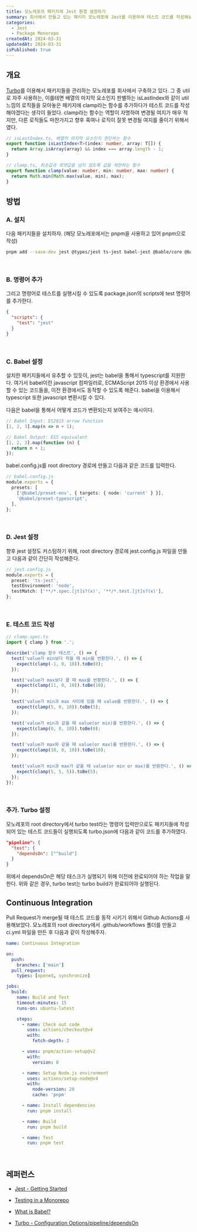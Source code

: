 ```yaml
---
title: 모노레포의 패키지에 Jest 환경 설정하기
summary: 회사에서 만들고 있는 패키지 모노레포에 Jest를 이용하여 테스트 코드를 작성해보았습니다.
categories:
  - Jest
  - Package Monorepo
createdAt: 2024-03-31
updatedAt: 2024-03-31
isPublished: true
---
```


## 개요

[Turbo](https://turbo.build/repo)를 이용해서 패키지들을 관리하는 모노레포를 회사에서 구축하고 있다. 그 중 util로 자주 사용하는, 이를테면 배열의 마지막 요소인지 판별하는 isLastIndex와 같이 util 느낌의 로직들을 모아놓은 패키지에 clamp라는 함수를 추가하다가 테스트 코드를 작성해야겠다는 생각이 들었다. clamp라는 함수는 역할이 자명하여 변경될 여지가 매우 적지만, 다른 로직들도 마찬가지고 향후 혹여나 로직이 잘못 변경될 여지를 줄이기 위해서였다.

```typescript
// isLastIndex.ts, 배열의 마지막 요소인지 판단하는 함수
export function isLastIndex<T>(index: number, array: T[]) {
  return Array.isArray(array) && index === array.length - 1;
}

// clamp.ts, 최솟값과 최댓값을 넘지 않도록 값을 제한하는 함수
export function clamp(value: number, min: number, max: number) {
  return Math.min(Math.max(value, min), max);
}
```

## 방법

### A. 설치

다음 패키지들을 설치하자. (해당 모노레포에서는 pnpm을 사용하고 있어 pnpm으로 작성)

```bash
pnpm add --save-dev jest @types/jest ts-jest babel-jest @bable/core @bable/preset-env @babel/preset-typescript
```

<br />

### B. 명령어 추가

그리고 명령어로 테스트를 실행시킬 수 있도록 package.json의 scripts에 test 명령어를 추가한다.

```json
{
  "scripts": {
    "test": "jest"
  }
}
```

<br />

### C. Babel 설정

설치한 패키지들에서 유추할 수 있듯이, jest는 babel을 통해서 typescript를 지원한다. 여기서 babel이란 javascript 컴파일러로, ECMAScript 2015 이상 환경에서 사용할 수 있는 코드들을, 이전 환경에서도 동작할 수 있도록 해준다. babel을 이용해서 typescript 또한 javascript 변환시킬 수 있다.

다음은 babel을 통해서 어떻게 코드가 변환되는지 보여주는 예시이다.

```typescript
// Babel Input: ES2015 arrow function
[1, 2, 3].map(n => n + 1);

// Babel Output: ES5 equivalent
[1, 2, 3].map(function (n) {
  return n + 1;
});
```

babel.config.js를 root directory 경로에 만들고 다음과 같은 코드를 입력한다.

```typescript
// babel.config.js
module.exports = {
  presets: [
    ['@babel/preset-env', { targets: { node: 'current' } }],
    '@babel/preset-typescript',
  ],
};
```

<br />

### D. Jest 설정

향후 jest 설정도 커스텀하기 위해, root directory 경로에 jest.config.js 파일을 만들고 다음과 같이 간단히 작성해준다.

```typescript
// jest.config.js
module.exports = {
  preset: 'ts-jest',
  testEnvironment: 'node',
  testMatch: ['**/*.spec.[jt]s?(x)', '**/*.test.[jt]s?(x)'],
};
```

<br />

### E. 테스트 코드 작성

```typescript
// clamp.spec.ts
import { clamp } from '.';

describe('clamp 함수 테스트', () => {
  test('value가 min보다 작을 때 min을 반환한다.', () => {
    expect(clamp(-1, 0, 10)).toBe(0);
  });

  test('value가 max보다 클 때 max를 반환한다.', () => {
    expect(clamp(11, 0, 10)).toBe(10);
  });

  test('value가 min과 max 사이에 있을 때 value를 반환한다.', () => {
    expect(clamp(5, 0, 10)).toBe(5);
  });

  test('value가 min과 같을 때 value(or min)를 반환한다.', () => {
    expect(clamp(0, 0, 10)).toBe(0);
  });

  test('value가 max와 같을 때 value(or max)를 반환한다.', () => {
    expect(clamp(10, 0, 10)).toBe(10);
  });

  test('value가 min과 max가 같을 때 value(or min or max)를 반환한다.', () => {
    expect(clamp(5, 5, 5)).toBe(5);
  });
});
```

<br />

### 추가. Turbo 설정

모노레포의 root directory에서 turbo test라는 명령어 입력만으로도 패키지들에 작성되어 있는 테스트 코드들이 실행되도록 turbo.json에 다음과 같이 코드를 추가하였다.

```json
"pipeline": {
  "test": {
    "dependsOn": ["^build"]
  }
}
```

위에서 dependsOn은 해당 태스크가 실행되기 위해 이전에 완료되어야 하는 작업을 말한다. 위와 같은 경우, turbo test는 turbo build가 완료되어야 실행된다.

## Continuous Integration

Pull Request가 merge될 때 테스트 코드를 동작 시키기 위해서 Github Actions를 사용해보았다. 모노레포의 root directory에서 .github/workflows 폴더를 만들고 ci.yml 파일을 만든 후 다음과 같이 작성해주자.

```yaml
name: Continuous Integration

on:
  push:
    branches: ['main']
  pull_request:
    types: [opened, synchronize]

jobs:
  build:
    name: Build and Test
    timeout-minutes: 15
    runs-on: ubuntu-latest

    steps:
      - name: Check out code
        uses: actions/checkout@v4
        with:
          fetch-depth: 2

      - uses: pnpm/action-setup@v2
        with:
          version: 8

      - name: Setup Node.js environment
        uses: actions/setup-node@v4
        with:
          node-version: 20
          cache: 'pnpm'

      - name: Install dependencies
        run: pnpm install

      - name: Build
        run: pnpm build

      - name: Test
        run: pnpm test
```

<br />

## 레퍼런스

- [Jest - Getting Started](https://jestjs.io/docs/getting-started)

- [Testing in a Monorepo](https://turbo.build/repo/docs/handbook/testing)

- [What is Babel?](https://babeljs.io/docs/)

- [Turbo - Configuration Options/pipeline/dependsOn](https://turbo.build/repo/docs/reference/configuration#dependson)
